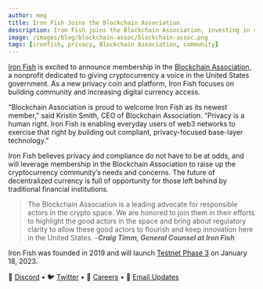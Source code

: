```yaml
---
author: meg
title: Iron Fish Joins the Blockchain Association
description: Iron Fish joins the Blockchain Association, investing in crypto's future
image: /images/blog/blockchain-assoc/blockchain-assoc.png
tags: [ironfish, privacy, Blockchain Association, community]
---
```


[Iron Fish](https://ironfish.network/) is excited to announce membership in the [Blockchain Association](https://theblockchainassociation.org/), a nonprofit dedicated to giving cryptocurrency a voice in the United States government. As a new privacy coin and platform, Iron Fish focuses on building community and increasing digital currency access.

"Blockchain Association is proud to welcome Iron Fish as its newest member," said Kristin Smith, CEO of Blockchain Association. “Privacy is a human right. Iron Fish is enabling everyday users of web3 networks to exercise that right by building out compliant, privacy-focused base-layer technology.”

Iron Fish believes privacy and compliance do not have to be at odds, and will leverage membership in the Blockchain Association to raise up the cryptocurrency community’s needs and concerns. The future of decentralized currency is full of opportunity for those left behind by traditional financial institutions.

> The Blockchain Association is a leading advocate for responsible actors in the crypto space. We are honored to join them in their efforts to highlight the good actors in the space and bring about regulatory clarity to allow these good actors to flourish and keep innovation here in the United States. -**_Craig Timm, General Counsel at Iron Fish_**

Iron Fish was founded in 2019 and will launch [Testnet Phase 3](https://testnet.ironfish.network/about) on January 18, 2023.

🎤 [Discord](https://discord.gg/ironfish) •
🐦 [Twitter](https://twitter.com/ironfishcrypto) •
🚀 [Careers](https://ironfish.network/careers) •
📧 [Email Updates](https://ironfish.network/#email-signup)
